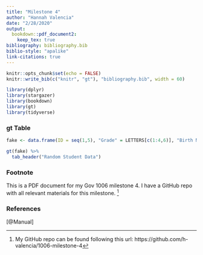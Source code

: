 ```yaml
---
title: "Milestone 4"
author: "Hannah Valencia"
date: "2/28/2020"
output:
  bookdown::pdf_document2:
    keep_tex: true
bibliography: bibliography.bib
biblio-style: "apalike"
link-citations: true
---
```


```r
knitr::opts_chunk$set(echo = FALSE)
knitr::write_bib(c("knitr", "gt"), "bibliography.bib", width = 60)

library(dplyr)
library(stargazer)
library(bookdown)
library(gt)
library(tidyverse)
```

### gt Table
```r
fake <- data.frame(ID = seq(1,5), "Grade" = LETTERS[c(1:4,6)], "Birth Month"= month.abb[1:5], "Age" = sample(18:22,5, replace = TRUE))

gt(fake) %>%
  tab_header("Random Student Data")
```


### Footnote
This is a PDF document for my Gov 1006 milestone 4. I have a GitHub repo with all relevant materials for this milestone. ^[My GitHub repo can be found following this url: https://github.com/h-valencia/1006-milestone-4]

### References
[@Manual]






















